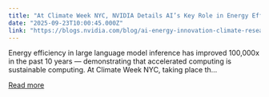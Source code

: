 ```yaml
---
title: "At Climate Week NYC, NVIDIA Details AI’s Key Role in Energy Efficiency"
date: "2025-09-23T10:00:45.000Z"
link: "https://blogs.nvidia.com/blog/ai-energy-innovation-climate-research/"
---
```


Energy efficiency in large language model inference has improved 100,000x in the past 10 years — demonstrating that accelerated computing is sustainable computing. At Climate Week NYC, taking place th...

[Read more](https://blogs.nvidia.com/blog/ai-energy-innovation-climate-research/)
